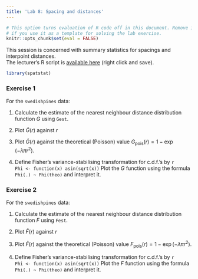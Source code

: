 ```yaml
---
title: 'Lab 8: Spacing and distances'
---
```


```r
# This option turns evaluation of R code off in this document. Remove it
# if you use it as a template for solving the lab exercise.
knitr::opts_chunk$set(eval = FALSE)
```

This session is concerned with summary statistics for
spacings and interpoint distances.  
The lecturer's R script is [available here](https://raw.githubusercontent.com/spatstat/SSAI2017/master/Scripts/script08.R) (right click and save).

```r
library(spatstat)
```

### Exercise 1

For the `swedishpines` data:

1.  Calculate the estimate of the nearest neighbour distance
    distribution function $G$ using `Gest`.

2.  Plot $\hat G(r)$ against $r$

3.  Plot $\hat G(r)$ against the theoretical (Poisson) value
    $G_{\mbox{pois}}(r) = 1 - \exp(-\lambda \pi r^2)$.

4.  Define Fisher’s variance-stabilising transformation for c.d.f.’s
    by
    ```r
    Phi <- function(x) asin(sqrt(x))
    ```
    Plot the $G$ function using the formula `Phi(.) ~ Phi(theo)`
    and interpret it.


### Exercise 2

For the `swedishpines` data:

1.  Calculate the estimate of the nearest neighbour distance
    distribution function $F$ using `Fest`.

2.  Plot $\hat F(r)$ against $r$

3.  Plot $\hat F(r)$ against the theoretical (Poisson) value
    $F_{\mbox{pois}}(r) = 1 - \exp(-\lambda \pi r^2)$.

4.  Define Fisher’s variance-stabilising transformation for c.d.f.’s
    by
    ```r
    Phi <- function(x) asin(sqrt(x))
    ```
    Plot the $F$ function using the formula `Phi(.) ~ Phi(theo)`
    and interpret it.
